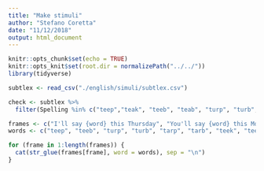 ```yaml
---
title: "Make stimuli"
author: "Stefano Coretta"
date: "11/12/2018"
output: html_document
---
```


```r
knitr::opts_chunk$set(echo = TRUE)
knitr::opts_knit$set(root.dir = normalizePath("../../"))
library(tidyverse)
```

```r
subtlex <- read_csv("./english/simuli/subtlex.csv")
```

```r
check <- subtlex %>%
  filter(Spelling %in% c("teep","teak", "teeb", "teab", "turp", "turb", "terp", "terb", "tarp", "tarb", "teek", "teak", "teeg", "teag", "turk", "terk", "turg", "terg", "tark", "targ", "teepus", "teapus", "teebus", "teabus", "turpus", "turbus", "terpus", "terbus", "tarpus", "tarbus", "teekus", "teakus", "teegus", "teagus", "turkus", "terkus", "turgus", "tergus", "tarkus", "targus"))
```

```r
frames <- c("I'll say {word} this Thursday", "You'll say {word} this Monday", "She'll say {word} this Sunday", "We'll say {word} this Friday", "They'll say {word} this Tuesday")
words <- c("teep", "teeb", "turp", "turb", "tarp", "tarb", "teek", "teeg", "turk", "turg", "tark", "targ", "teepus", "teebus", "turpus", "turbus", "tarpus", "tarbus", "teekus", "teegus", "turkus", "turgus", "tarkus", "targus")

for (frame in 1:length(frames)) {
  cat(str_glue(frames[frame], word = words), sep = "\n")
}
```

